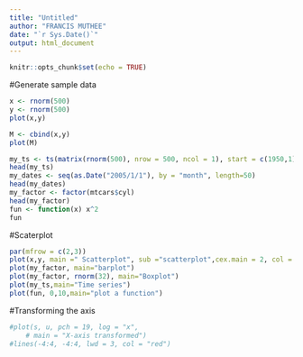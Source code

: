 ```yaml
---
title: "Untitled"
author: "FRANCIS MUTHEE"
date: "`r Sys.Date()`"
output: html_document
---
```


```r
knitr::opts_chunk$set(echo = TRUE)
```

#Generate sample data
```r
x <- rnorm(500)
y <- rnorm(500)
plot(x,y)
```

```r
M <- cbind(x,y)
plot(M)
```

```r


my_ts <- ts(matrix(rnorm(500), nrow = 500, ncol = 1), start = c(1950,1), frequency = 12)
head(my_ts)
my_dates <- seq(as.Date("2005/1/1"), by = "month", length=50)
head(my_dates)
my_factor <- factor(mtcars$cyl)
head(my_factor)
fun <- function(x) x^2
fun

```
#Scaterplot
```r
par(mfrow = c(2,3))
plot(x,y, main =" Scatterplot", sub ="scatterplot",cex.main = 2, col = "blue")
plot(my_factor, main="barplot")
plot(my_factor, rnorm(32), main="Boxplot")
plot(my_ts,main="Time series")
plot(fun, 0,10,main="plot a function")
```

#Transforming the axis

```r
#plot(s, u, pch = 19, log = "x", 
    # main = "X-axis transformed")
#lines(-4:4, -4:4, lwd = 3, col = "red")
```



















